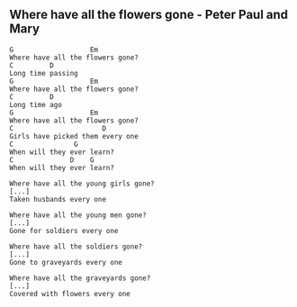 ## Where have all the flowers gone - Peter Paul and Mary
```{}
G                   Em
Where have all the flowers gone?
C         D
Long time passing
G                   Em
Where have all the flowers gone?
C         D
Long time ago
G                   Em
Where have all the flowers gone?
C                      D
Girls have picked them every one
C               G
When will they ever learn?
C              D    G
When will they ever learn?

Where have all the young girls gone?
[...]
Taken husbands every one
	
Where have all the young men gone?
[...]
Gone for soldiers every one

Where have all the soldiers gone?
[...]
Gone to graveyards every one

Where have all the graveyards gone?
[...]
Covered with flowers every one

```
